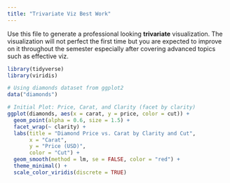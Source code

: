 ```yaml
---
title: "Trivariate Viz Best Work"
---
```


Use this file to generate a professional looking **trivariate** visualization. The visualization will not perfect the first time but you are expected to improve on it throughout the semester especially after covering advanced topics such as effective viz.

```r
library(tidyverse)
library(viridis)

# Using diamonds dataset from ggplot2
data("diamonds")
```

```r
# Initial Plot: Price, Carat, and Clarity (facet by clarity)
ggplot(diamonds, aes(x = carat, y = price, color = cut)) +
  geom_point(alpha = 0.6, size = 1.5) +
  facet_wrap(~ clarity) +
  labs(title = "Diamond Price vs. Carat by Clarity and Cut",
       x = "Carat",
       y = "Price (USD)",
       color = "Cut") +
  geom_smooth(method = lm, se = FALSE, color = "red") +
  theme_minimal() +
  scale_color_viridis(discrete = TRUE)
```
